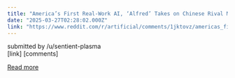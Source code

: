 ```yaml
---
title: "America’s First Real-Work AI, ‘Alfred’ Takes on Chinese Rival Manus"
date: "2025-03-27T02:28:02.000Z"
link: "https://www.reddit.com/r/artificial/comments/1jktovz/americas_first_realwork_ai_alfred_takes_on/"
---
```


submitted by    /u/sentient-plasma  
 [link]   [comments]

[Read more](https://www.reddit.com/r/artificial/comments/1jktovz/americas_first_realwork_ai_alfred_takes_on/)
